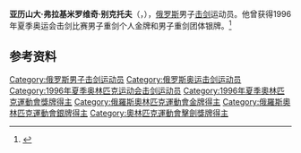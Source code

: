 {{NoteTA|G1=Sports}}
'''亚历山大·弗拉基米罗维奇·别克托夫'''（{{lang-ru|Александр Владимирович Бекетов}}，{{bd|1970年|3月14日|}}），[[俄罗斯|俄罗斯]]男子[[击剑|击剑]]运动员。他曾获得1996年夏季奥运会击剑比赛男子重剑个人金牌和男子重剑团体银牌。<ref>{{Cite web|title=Aleksandr BEKETOV|url=https://www.olympic.org/aleksandr-beketov|accessdate=2021-03-13|date=2021-03-09|work=International Olympic Committee|language=en|archive-date=2017-03-27|archive-url=https://web.archive.org/web/20170327120958/https://www.olympic.org/aleksandr-beketov}}</ref>

== 参考资料 ==
{{reflist}}

{{奥林匹克运动会击剑比赛男子重剑个人冠军}}

{{Authority control}}
{{DEFAULTSORT:Beketov}}
[[Category:俄罗斯男子击剑运动员|Category:俄罗斯男子击剑运动员]]
[[Category:俄罗斯奥运击剑运动员|Category:俄罗斯奥运击剑运动员]]
[[Category:1996年夏季奥林匹克运动会击剑运动员|Category:1996年夏季奥林匹克运动会击剑运动员]]
[[Category:1996年夏季奧林匹克運動會獎牌得主|Category:1996年夏季奧林匹克運動會獎牌得主]]
[[Category:俄羅斯奧林匹克運動會金牌得主|Category:俄羅斯奧林匹克運動會金牌得主]]
[[Category:俄羅斯奧林匹克運動會銀牌得主|Category:俄羅斯奧林匹克運動會銀牌得主]]
[[Category:奧林匹克運動會擊劍獎牌得主|Category:奧林匹克運動會擊劍獎牌得主]]